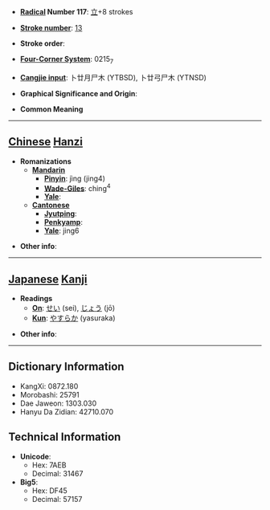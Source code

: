 * '''[[Wiktionary:Chinese radical index| Radical]] Number 117''': [[Wiktionary:Chinese radical index 立|立]]+8 strokes

* '''[[Wiktionary:Chinese total strokes index|Stroke number]]''': [[Wiktionary:Chinese total strokes index 13|13]]

* '''Stroke order''': 

* '''[[Wiktionary:Chinese four corner index|Four-Corner System]]''': 0215<sub>7</sub>

* '''[[Wiktionary:Chinese Cangjie index|Cangjie input]]''': 卜廿月尸木 (YTBSD), 卜廿弓尸木 (YTNSD)

* '''Graphical Significance and Origin''': 

* '''Common Meaning'''

----

== [[Chinese]] [[Hanzi]] ==

* '''Romanizations'''
** '''[[Mandarin]]'''
*** '''[[Pinyin]]''': jìng (jing4)
*** '''[[Wade-Giles]]''': ching<sup>4</sup>
*** '''[[Yale]]''': 
** '''[[Cantonese]]'''
*** '''[[Jyutping]]''':
*** '''[[Penkyamp]]''': 
*** '''[[Yale]]''': jing6

* '''Other info''': 

----

== [[Japanese]] [[Kanji]] ==

* '''Readings'''
** '''[[On]]''': [[せい]] (sei), [[じょう]] (jō)
** '''[[Kun]]''': [[やすらか]] (yasuraka)

* '''Other info''':  

----

== Dictionary Information ==

* KangXi: 0872.180
* Morobashi: 25791
* Dae Jaweon: 1303.030
* Hanyu Da Zidian: 42710.070

== Technical Information ==

* '''Unicode''':
** Hex: 7AEB
** Decimal: 31467
* '''Big5''':
** Hex: DF45
** Decimal: 57157